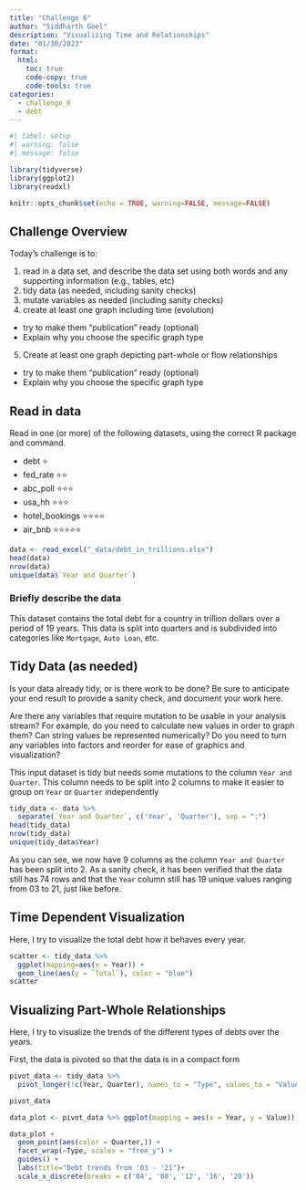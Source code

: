 ```yaml
---
title: "Challenge 6"
author: "Siddharth Goel"
description: "Visualizing Time and Relationships"
date: "01/30/2023"
format:
  html:
    toc: true
    code-copy: true
    code-tools: true
categories:
  - challenge_6
  - debt
---
```


```r
#| label: setup
#| warning: false
#| message: false

library(tidyverse)
library(ggplot2)
library(readxl)

knitr::opts_chunk$set(echo = TRUE, warning=FALSE, message=FALSE)
```

## Challenge Overview

Today's challenge is to:

1)  read in a data set, and describe the data set using both words and any supporting information (e.g., tables, etc)
2)  tidy data (as needed, including sanity checks)
3)  mutate variables as needed (including sanity checks)
4)  create at least one graph including time (evolution)
   - try to make them "publication" ready (optional)
   - Explain why you choose the specific graph type
5)  Create at least one graph depicting part-whole or flow relationships
   - try to make them "publication" ready (optional)
   - Explain why you choose the specific graph type

## Read in data

Read in one (or more) of the following datasets, using the correct R package and command.

  - debt  ⭐
  - fed_rate ⭐⭐
  - abc_poll ⭐⭐⭐
  - usa_hh ⭐⭐⭐
  - hotel_bookings ⭐⭐⭐⭐
  - air_bnb  ⭐⭐⭐⭐⭐

```r
data <- read_excel("_data/debt_in_trillions.xlsx")
head(data)
nrow(data)
unique(data$`Year and Quarter`)
```

### Briefly describe the data
This dataset contains the total debt for a country in trillion dollars over a period of 19 years. This data is split into quarters and is subdivided into categories like `Mortgage`, `Auto Loan`, etc.   

## Tidy Data (as needed)

Is your data already tidy, or is there work to be done? Be sure to anticipate your end result to provide a sanity check, and document your work here.

Are there any variables that require mutation to be usable in your analysis stream? For example, do you need to calculate new values in order to graph them? Can string values be represented numerically? Do you need to turn any variables into factors and reorder for ease of graphics and visualization?

This input dataset is tidy but needs some mutations to the column `Year and Quarter`. This column needs to be split into 2 columns to make it easier to group on `Year` or    `Quarter` independently 

```r
tidy_data <- data %>%
  separate(`Year and Quarter`, c('Year', 'Quarter'), sep = ":")
head(tidy_data)
nrow(tidy_data)
unique(tidy_data$Year)
```

As you can see, we now have 9 columns as the column `Year and Quarter` has been split into 2.
As a sanity check, it has been verified that the data still has 74 rows and that the `Year` column still has 19 unique values ranging from 03 to 21, just like before.

## Time Dependent Visualization
Here, I try to visualize the total debt how it behaves every year.

```r
scatter <- tidy_data %>%
  ggplot(mapping=aes(x = Year)) +  
  geom_line(aes(y = `Total`), color = "blue")
scatter
```

## Visualizing Part-Whole Relationships

Here, I try to visualize the trends of the different types of debts over the years.

First, the data is pivoted so that the data is in a compact form

```r
pivot_data <- tidy_data %>%
  pivot_longer(!c(Year, Quarter), names_to = "Type", values_to = "Value" )

pivot_data
```


```r
data_plot <- pivot_data %>% ggplot(mapping = aes(x = Year, y = Value))

data_plot +
  geom_point(aes(color = Quarter,)) +
  facet_wrap(~Type, scales = "free_y") + 
  guides() +
  labs(title="Debt trends from '03 - '21")+
  scale_x_discrete(breaks = c('04', '08', '12', '16', '20'))
```

